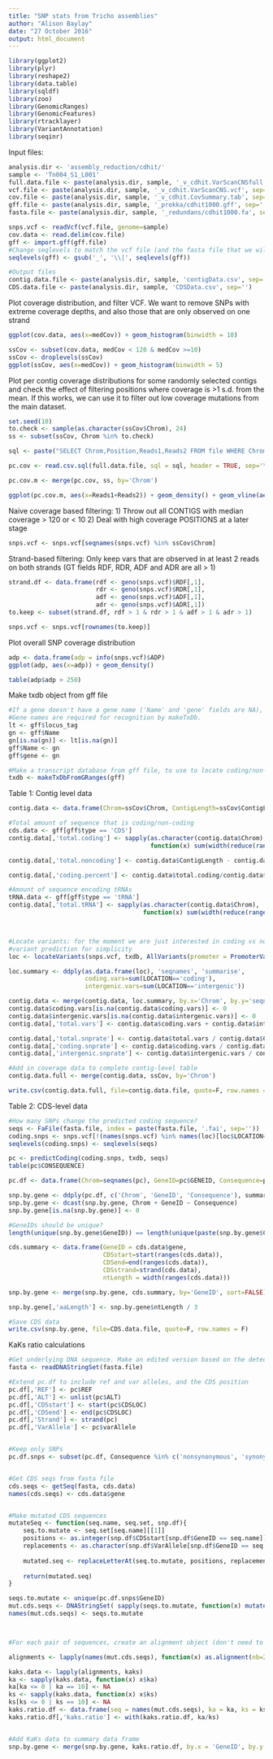 ```yaml
---
title: "SNP stats from Tricho assemblies"
author: "Alison Baylay"
date: "27 October 2016"
output: html_document
---
```


```r
library(ggplot2)
library(plyr)
library(reshape2)
library(data.table)
library(sqldf)
library(zoo)
library(GenomicRanges)
library(GenomicFeatures)
library(rtracklayer)
library(VariantAnnotation)
library(seqinr)
```

Input files:

```r
analysis.dir <- 'assembly_reduction/cdhit/'
sample <- 'Tn004_S1_L001'
full.data.file <- paste(analysis.dir, sample, '_v_cdhit.VarScanCNSfull.tab', sep='')
vcf.file <- paste(analysis.dir, sample, '_v_cdhit.VarScanCNS.vcf', sep='')
cov.file <- paste(analysis.dir, sample, '_v_cdhit.CovSummary.tab', sep='')
gff.file <- paste(analysis.dir, sample, '_prokka/cdhit1000.gff', sep='')
fasta.file <- paste(analysis.dir, sample, '_redundans/cdhit1000.fa', sep='')

snps.vcf <- readVcf(vcf.file, genome=sample)
cov.data <- read.delim(cov.file)
gff <- import.gff(gff.file)
#Change seqlevels to match the vcf file (and the fasta file that we will use later)
seqlevels(gff) <- gsub('_', '\\|', seqlevels(gff))

#Output files
contig.data.file <- paste(analysis.dir, sample, 'contigData.csv', sep='')
CDS.data.file <- paste(analysis.dir, sample, 'CDSData.csv', sep='')

```

Plot coverage distribution, and filter VCF. We want to remove SNPs with extreme coverage depths, and also those that are only observed on one strand

```r
ggplot(cov.data, aes(x=medCov)) + geom_histogram(binwidth = 10)

ssCov <- subset(cov.data, medCov < 120 & medCov >=10)
ssCov <- droplevels(ssCov)
ggplot(ssCov, aes(x=medCov)) + geom_histogram(binwidth = 5)
```

Plot per contig coverage distributions for some randomly selected contigs and check the effect of filtering positions where coverage is >1 s.d. from the mean. If this works, we can use it to filter out low coverage mutations from the main dataset.

```r
set.seed(10)
to.check <- sample(as.character(ssCov$Chrom), 24)
ss <- subset(ssCov, Chrom %in% to.check)

sql <- paste("SELECT Chrom,Position,Reads1,Reads2 FROM file WHERE Chrom IN ( '", paste(ss$Chrom, collapse = "', '"), "')", sep = '')

pc.cov <- read.csv.sql(full.data.file, sql = sql, header = TRUE, sep='\t')

pc.cov.m <- merge(pc.cov, ss, by='Chrom')

ggplot(pc.cov.m, aes(x=Reads1+Reads2)) + geom_density() + geom_vline(aes(xintercept = meanCov),col='red') + geom_vline(aes(xintercept = meanCov-sdCov), col='blue', linetype=2) + geom_vline(aes(xintercept = meanCov+sdCov), col='blue', linetype=2) + geom_vline(aes(xintercept=medCov), col='purple', linetype=3) + facet_wrap(~ Chrom, ncol=3, scales = 'free')
```

Naive coverage based filtering:
1) Throw out all CONTIGS with median coverage > 120 or < 10
2) Deal with high coverage POSITIONS at a later stage

```r
snps.vcf <- snps.vcf[seqnames(snps.vcf) %in% ssCov$Chrom]
```

Strand-based filtering:
Only keep vars that are observed in at least 2 reads on both strands (GT fields RDF, RDR, ADF and ADR are all > 1)

```r
strand.df <- data.frame(rdf <- geno(snps.vcf)$RDF[,1],
                        rdr <- geno(snps.vcf)$RDR[,1],
                        adf <- geno(snps.vcf)$ADF[,1],
                        adr <- geno(snps.vcf)$ADR[,1])
to.keep <- subset(strand.df, rdf > 1 & rdr > 1 & adf > 1 & adr > 1)

snps.vcf <- snps.vcf[rownames(to.keep)]
```

Plot overall SNP coverage distribution

```r
adp <- data.frame(adp = info(snps.vcf)$ADP)
ggplot(adp, aes(x=adp)) + geom_density()

table(adp$adp > 250)
```

Make txdb object from gff file
```r
#If a gene doesn't have a gene name ('Name' and 'gene' fields are NA), set it to be the same as locus_tag
#Gene names are required for recognition by makeTxDb.
lt <- gff$locus_tag
gn <- gff$Name
gn[is.na(gn)] <- lt[is.na(gn)]
gff$Name <- gn
gff$gene <- gn

#Make a transcript database from gff file, to use to locate coding/non-coding variants
txdb <- makeTxDbFromGRanges(gff)
```

Table 1: Contig level data
```r
contig.data <- data.frame(Chrom=ssCov$Chrom, ContigLength=ssCov$ContigLength)

#Total amount of sequence that is coding/non-coding
cds.data <- gff[gff$type == 'CDS']
contig.data[,'total.coding'] <- sapply(as.character(contig.data$Chrom),
                                       function(x) sum(width(reduce(ranges(cds.data[seqnames(cds.data)==x])))))

contig.data[,'total.noncoding'] <- contig.data$ContigLength - contig.data$total.coding

contig.data[,'coding.percent'] <- contig.data$total.coding/contig.data$ContigLength * 100

#Amount of sequence encoding tRNAs
tRNA.data <- gff[gff$type == 'tRNA']
contig.data[,'total.tRNA'] <- sapply(as.character(contig.data$Chrom),
                                     function(x) sum(width(reduce(ranges(tRNA.data[seqnames(tRNA.data)==x])))))



#Locate variants: for the moment we are just interested in coding vs non-coding, so turn off promoter
#variant prediction for simplicity
loc <- locateVariants(snps.vcf, txdb, AllVariants(promoter = PromoterVariants(upstream=0, downstream=0)))

loc.summary <- ddply(as.data.frame(loc), 'seqnames', 'summarise',
                     coding.vars=sum(LOCATION=='coding'),
                     intergenic.vars=sum(LOCATION=='intergenic'))

contig.data <- merge(contig.data, loc.summary, by.x='Chrom', by.y='seqnames', all.x=TRUE)
contig.data$coding.vars[is.na(contig.data$coding.vars)] <- 0
contig.data$intergenic.vars[is.na(contig.data$intergenic.vars)] <- 0
contig.data[,'total.vars'] <- contig.data$coding.vars + contig.data$intergenic.vars

contig.data[,'total.snprate'] <- contig.data$total.vars / contig.data$ContigLength
contig.data[,'coding.snprate'] <- contig.data$coding.vars / contig.data$total.coding
contig.data[,'intergenic.snprate'] <- contig.data$intergenic.vars / contig.data$total.noncoding

#Add in coverage data to complete contig-level table
contig.data.full <- merge(contig.data, ssCov, by='Chrom')

write.csv(contig.data.full, file=contig.data.file, quote=F, row.names = F)
```

Table 2: CDS-level data

```r
#How many SNPs change the predicted coding sequence?
seqs <- FaFile(fasta.file, index = paste(fasta.file, '.fai', sep=''))
coding.snps <- snps.vcf[!(names(snps.vcf) %in% names(loc)[loc$LOCATION=='intergenic'])]
seqlevels(coding.snps) <- seqlevels(seqs)

pc <- predictCoding(coding.snps, txdb, seqs)
table(pc$CONSEQUENCE)

pc.df <- data.frame(Chrom=seqnames(pc), GeneID=pc$GENEID, Consequence=pc$CONSEQUENCE)

snp.by.gene <- ddply(pc.df, c('Chrom', 'GeneID', 'Consequence'), summarize, freq=length(Consequence))
snp.by.gene <- dcast(snp.by.gene, Chrom + GeneID ~ Consequence)
snp.by.gene[is.na(snp.by.gene)] <- 0

#GeneIDs should be unique?
length(unique(snp.by.gene$GeneID)) == length(unique(paste(snp.by.gene$Chrom, snp.by.gene$GeneID)))

cds.summary <- data.frame(GeneID = cds.data$gene,
                          CDSstart=start(ranges(cds.data)),
                          CDSend=end(ranges(cds.data)),
                          CDSstrand=strand(cds.data),
                          ntLength = width(ranges(cds.data)))

snp.by.gene <- merge(snp.by.gene, cds.summary, by='GeneID', sort=FALSE)

snp.by.gene[,'aaLength'] <- snp.by.gene$ntLength / 3

#Save CDS data
write.csv(snp.by.gene, file=CDS.data.file, quote=F, row.names = F)

```

KaKs ratio calculations
```r
#Get underlying DNA sequence. Make an edited version based on the detected polymorphisms (only use SNPs for now)
fasta <- readDNAStringSet(fasta.file)

#Extend pc.df to include ref and var alleles, and the CDS position
pc.df[,'REF'] <- pc$REF
pc.df[,'ALT'] <- unlist(pc$ALT)
pc.df[,'CDSstart'] <- start(pc$CDSLOC)
pc.df[,'CDSend'] <- end(pc$CDSLOC)
pc.df[,'Strand'] <- strand(pc)
pc.df[,'VarAllele'] <- pc$varAllele


#Keep only SNPs
pc.df.snps <- subset(pc.df, Consequence %in% c('nonsynonymous', 'synonymous') & (nchar(REF) == 1 & nchar(ALT)==1))


#Get CDS seqs from fasta file
cds.seqs <- getSeq(fasta, cds.data)
names(cds.seqs) <- cds.data$gene


#Make mutated CDS sequences
mutateSeq <- function(seq.name, seq.set, snp.df){
    seq.to.mutate <- seq.set[seq.name][[1]]
    positions <- as.integer(snp.df$CDSstart[snp.df$GeneID == seq.name])
    replacements <- as.character(snp.df$VarAllele[snp.df$GeneID == seq.name])
    
    mutated.seq <- replaceLetterAt(seq.to.mutate, positions, replacements)
    
    return(mutated.seq)
}

seqs.to.mutate <- unique(pc.df.snps$GeneID)
mut.cds.seqs <- DNAStringSet( sapply(seqs.to.mutate, function(x) mutateSeq(x, cds.seqs, pc.df.snps)) )
names(mut.cds.seqs) <- seqs.to.mutate



#For each pair of sequences, create an alignment object (don't need to actually run an alignment algorithm), and calculate KaKs

alignments <- lapply(names(mut.cds.seqs), function(x) as.alignment(nb=2, nam=paste(x, c('ref', 'mut'), sep='_'), seq = c(as.character(cds.seqs[x]), as.character(mut.cds.seqs[x]))))

kaks.data <- lapply(alignments, kaks)
ka <- sapply(kaks.data, function(x) x$ka)
ka[ka <= 0 | ka == 10] <- NA
ks <- sapply(kaks.data, function(x) x$ks)
ks[ks <= 0 | ks == 10] <- NA
kaks.ratio.df <- data.frame(seq = names(mut.cds.seqs), ka = ka, ks = ks)
kaks.ratio.df[,'kaks.ratio'] <- with(kaks.ratio.df, ka/ks)


#Add KaKs data to summary data frame
snp.by.gene <- merge(snp.by.gene, kaks.ratio.df, by.x = 'GeneID', by.y = 'seq')
```